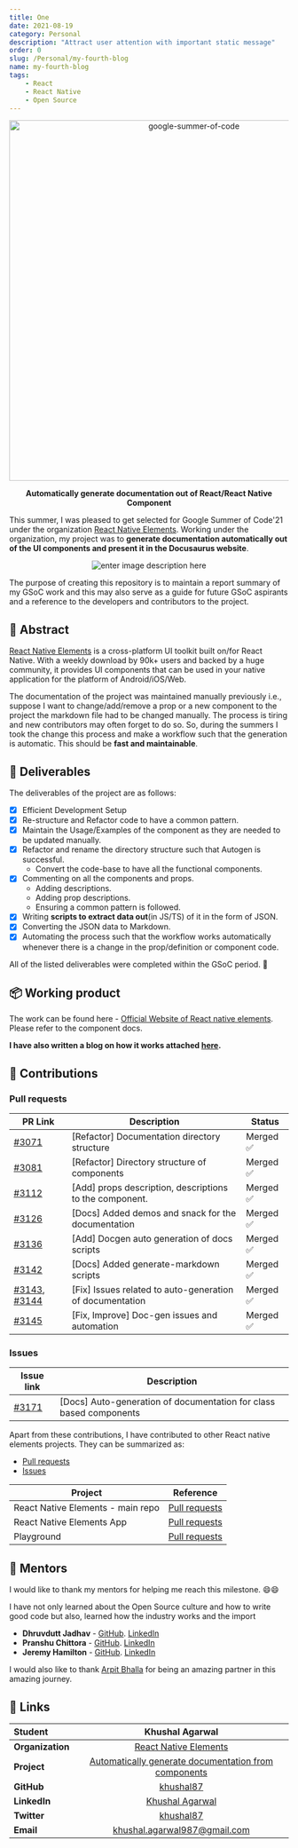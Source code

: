 ```yaml
---
title: One
date: 2021-08-19
category: Personal
description: "Attract user attention with important static message"
order: 0
slug: /Personal/my-fourth-blog
name: my-fourth-blog
tags:
    - React
    - React Native
    - Open Source
---
```


<div align="center">
    <a href="https://summerofcode.withgoogle.com/projects/#5690075263795200">
        <img
            src="https://pbs.twimg.com/media/EwIc141UUAUnA7x.png"
            width="650"
            alt="google-summer-of-code"
        />
    </a>
    <br />
    <b>
        <p>
            Automatically generate documentation out of React/React Native
            Component
        </p>
    </b>
</div>

This summer, I was pleased to get selected for Google Summer of Code'21 under the organization [React Native Elements](https://github.com/react-native-elements). Working under the organization, my project was to **generate documentation automatically out of the UI components and present it in the Docusaurus website**.

<div  align="center">

![enter image description here](https://media.giphy.com/media/ZcKASxMYMKA9SQnhIl/giphy.gif)

</div>

The purpose of creating this repository is to maintain a report summary of my GSoC work and this may also serve as a guide for future GSoC aspirants and a reference to the developers and contributors to the project.

## 📙 Abstract

[React Native Elements](https://www.npmjs.com/package/react-native-elements) is a cross-platform UI toolkit built on/for React Native. With a weekly download by 90k+ users and backed by a huge community, it provides UI components that can be used in your native application for the platform of Android/iOS/Web.

The documentation of the project was maintained manually previously i.e., suppose I want to change/add/remove a prop or a new component to the project the markdown file had to be changed manually. The process is tiring and new contributors may often forget to do so. So, during the summers I took the change this process and make a workflow such that the generation is automatic. This should be **fast and maintainable**.

## 📝 Deliverables

The deliverables of the project are as follows:

-   [x] Efficient Development Setup
-   [x] Re-structure and Refactor code to have a common pattern.
-   [x] Maintain the Usage/Examples of the component as they are needed to be updated manually.
-   [x] Refactor and rename the directory structure such that Autogen is successful.
    -   Convert the code-base to have all the functional components.
-   [x] Commenting on all the components and props.
    -   Adding descriptions.
    -   Adding prop descriptions.
    -   Ensuring a common pattern is followed.
-   [x] Writing **scripts to extract data out**(in JS/TS) of it in the form of JSON.
-   [x] Converting the JSON data to Markdown.
-   [x] Automating the process such that the workflow works automatically whenever there is a change in the prop/definition or component code.

All of the listed deliverables were completed within the GSoC period. 🎉

## 📦 Working product

The work can be found here - [Official Website of React native elements](https://reactnativeelements.com/docs/next/). Please refer to the component docs.

**I have also written a blog on how it works attached [here](https://reactnativeelements.com/blog/2021/08/12/auto-generation-of-docs).**

## 🚀 Contributions

### Pull requests

| PR Link                                                                                                                                                              | Description                                              | Status    |
| -------------------------------------------------------------------------------------------------------------------------------------------------------------------- | -------------------------------------------------------- | --------- |
| [#3071](https://github.com/react-native-elements/react-native-elements/pull/3071)                                                                                    | [Refactor] Documentation directory structure             | Merged ✅ |
| [#3081](https://github.com/react-native-elements/react-native-elements/pull/3081)                                                                                    | [Refactor] Directory structure of components             | Merged ✅ |
| [#3112](https://github.com/react-native-elements/react-native-elements/pull/3112)                                                                                    | [Add] props description, descriptions to the component.  | Merged ✅ |
| [#3126](https://github.com/react-native-elements/react-native-elements/pull/3126)                                                                                    | [Docs] Added demos and snack for the documentation       | Merged ✅ |
| [#3136](https://github.com/react-native-elements/react-native-elements/pull/3136)                                                                                    | [Add] Docgen auto generation of docs scripts             | Merged ✅ |
| [#3142](https://github.com/react-native-elements/react-native-elements/pull/3142)                                                                                    | [Docs] Added generate-markdown scripts                   | Merged ✅ |
| [#3143](https://github.com/react-native-elements/react-native-elements/pull/3143), [#3144](https://github.com/react-native-elements/react-native-elements/pull/3144) | [Fix] Issues related to auto-generation of documentation | Merged ✅ |
| [#3145](https://github.com/react-native-elements/react-native-elements/pull/3145)                                                                                    | [Fix, Improve] Doc-gen issues and automation             | Merged ✅ |

### Issues

| Issue link                                                                          | Description                                                        |
| ----------------------------------------------------------------------------------- | ------------------------------------------------------------------ |
| [#3171](https://github.com/react-native-elements/react-native-elements/issues/3171) | [Docs] Auto-generation of documentation for class based components |

Apart from these contributions, I have contributed to other React native elements projects. They can be summarized as:

-   [Pull requests](https://github.com/pulls?q=is:pr+org:react-native-elements+author:khushal87)
-   [Issues](https://github.com/issues?q=is:issue+org:react-native-elements+author:khushal87)

| Project                           | Reference                                                                                                                          |
| --------------------------------- | ---------------------------------------------------------------------------------------------------------------------------------- |
| React Native Elements - main repo | [Pull requests](https://github.com/react-native-elements/react-native-elements/pulls?q=is%3Apr+author%3Akhushal87+)                |
| React Native Elements App         | [Pull requests](https://github.com/react-native-elements/react-native-elements-app/pulls?q=is%3Apr+author%3Akhushal87+is%3Aclosed) |
| Playground                        | [Pull requests](https://github.com/react-native-elements/playground/pulls?q=is%3Apr+author%3Akhushal87+is%3Aclosed)                |

## 👨 Mentors

I would like to thank my mentors for helping me reach this milestone. 😄😄

I have not only learned about the Open Source culture and how to write good code but also, learned how the industry works and the import

-   **Dhruvdutt Jadhav** - [GitHub](https://github.com/dhruvdutt). [LinkedIn](https://www.linkedin.com/in/dhruvdutt-jadhav/)
-   **Pranshu Chittora** - [GitHub](https://github.com/pranshuchittora). [LinkedIn](https://www.linkedin.com/in/pranshuchittora/)
-   **Jeremy Hamilton** - [GitHub](https://github.com/flyingcircle). [LinkedIn](https://www.linkedin.com/in/jeremy-hamilton-19b6217b/)

I would also like to thank [Arpit Bhalla](https://github.com/arpitBhalla) for being an amazing partner in this amazing journey.

## 🔗 Links

<div  align="center">

| **Student**      |                                                    Khushal Agarwal                                                     |
| :--------------- | :--------------------------------------------------------------------------------------------------------------------: |
| **Organization** |                           [React Native Elements](https://github.com/react-native-elements/)                           |
| **Project**      | [Automatically generate documentation from components](https://summerofcode.withgoogle.com/projects/#5690075263795200) |
| **GitHub**       |                                       [khushal87](https://github.com/khushal87)                                        |
| **LinkedIn**     |                                [Khushal Agarwal](https://www.linkedin.com/in/khushal87)                                |
| **Twitter**      |                                     [khushal87](https://www.twitter.com/khushal87)                                     |
| **Email**        |                    <a  href="mailto:khushal.agarwal987@gmail.com">khushal.agarwal987@gmail.com</a>                     |

</div>

